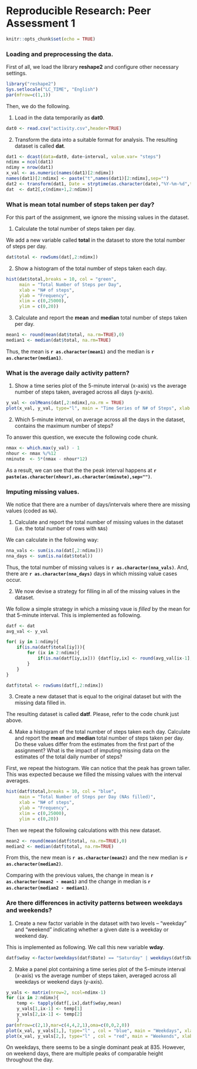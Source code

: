 # Reproducible Research: Peer Assessment 1

```r
knitr::opts_chunk$set(echo = TRUE)
```

### Loading and preprocessing the data.

First of all, we load the library **reshape2** and configure other necessary settings.

```r
library("reshape2")
Sys.setlocale("LC_TIME", "English")
par(mfrow=c(1,1))
```

Then, we do the following.

1. Load in the data temporarily as **dat0**.

```r
dat0 <- read.csv("activity.csv",header=TRUE)
```

2. Transform the data into a suitable format for analysis. The resulting dataset is called **dat**.

```r
dat1 <- dcast(data=dat0, date~interval, value.var= "steps")
ndimx = ncol(dat1)
ndimy = nrow(dat1)
x_val <- as.numeric(names(dat1)[2:ndimx])
names(dat1)[2:ndimx] <- paste("t",names(dat1)[2:ndimx],sep="")
dat2 <- transform(dat1, Date = strptime(as.character(date),"%Y-%m-%d",tz="America/New_York"))
dat  <- dat2[,c(ndimx+1,2:ndimx)]
```

### What is mean total number of steps taken per day?

For this part of the assignment, we ignore the missing values in
the dataset.

1. Calculate the total number of steps taken per day.

We add a new variable called **total** in the dataset to store the total number of steps per day.

```r
dat$total <- rowSums(dat[,2:ndimx])
```

2. Show a histogram of the total number of steps taken each day.

```r
hist(dat$total,breaks = 10, col = "green", 
     main = "Total Number of Steps per Day", 
     xlab = "N# of steps", 
     ylab = "Frequency",
     xlim = c(0,25000),
     ylim = c(0,20))
```

3. Calculate and report the **mean** and **median** total number of steps taken per day.

```r
mean1 <- round(mean(dat$total, na.rm=TRUE),0)
median1 <- median(dat$total, na.rm=TRUE)
```

Thus, the mean is **`r as.character(mean1)`** and the median is **`r as.character(median1)`**.

### What is the average daily activity pattern?

1. Show a time series plot of the 5-minute interval (x-axis) vs the average number of steps taken, averaged across all days (y-axis).

```r
y_val <- colMeans(dat[,2:ndimx],na.rm = TRUE)
plot(x_val, y_val, type="l", main = "Time Series of N# of Steps", xlab = "Time interval", ylab="N# of Steps",ylim = c(0,250))
```

2. Which 5-minute interval, on average across all the days in the dataset, contains the maximum number of steps?

To answer this question, we execute the following code chunk.

```r
nmax <- which.max(y_val) - 1
nhour <- nmax %/%12
nminute  <- 5*(nmax - nhour*12)
```

As a result, we can see that the the peak interval happens at **`r paste(as.character(nhour),as.character(nminute),sep="") `**.

### Imputing missing values.

 We notice that there are a number of days/intervals where there are missing
values (coded as `NA`). 

1. Calculate and report the total number of missing values in the dataset (i.e. the total number of rows with `NA`s)

 We can calculate in the following way:

```r
nna_vals <- sum(is.na(dat[,2:ndimx]))
nna_days <- sum(is.na(dat$total))
```
 
 Thus, the total number of missing values is **`r as.character(nna_vals) `**. And, there are
 **`r as.character(nna_days) `** days in which missing value cases occur.

2. We now devise a strategy for filling in all of the missing values in the dataset. 

We follow a simple strategy in which a missing vaue is *filled* by the mean for that 5-minute interval. This is implemented as following.

```r
datf <- dat
avg_val <- y_val

for( iy in 1:ndimy){
    if(is.na(datf$total[iy])){ 
        for (ix in 2:ndimx){
            if(is.na(datf[iy,ix])) {datf[iy,ix] <- round(avg_val[ix-1],0)}
        }        
    }
}

datf$total <- rowSums(datf[,2:ndimx])

```


3. Create a new dataset that is equal to the original dataset but with the missing data filled in.

The resulting dataset is called **datf**. Please, refer to the code chunk just above.

4. Make a histogram of the total number of steps taken each day. Calculate and report the **mean** and **median** total number of steps taken per day. Do these values differ from the estimates from the first part of the assignment? What is the impact of imputing missing data on the estimates of the total daily number of steps?

First, we repeat the histogram. We can notice that the peak has grown taller. This was expected because we filled the missing values with the interval averages.

```r
hist(datf$total,breaks = 10, col = "blue", 
     main = "Total Number of Steps per Day (NAs filled)", 
     xlab = "N# of steps", 
     ylab = "Frequency",
     xlim = c(0,25000),
     ylim = c(0,20))
```

Then we repeat the following calculations with this new dataset.

```r
mean2 <- round(mean(datf$total, na.rm=TRUE),0)
median2 <- median(datf$total, na.rm=TRUE)
```

From this, the new mean is **`r as.character(mean2)`** and the new median is **`r as.character(median2)`**.

Comparing with the previous values, the change in mean is **`r as.character(mean2 - mean1)`** and the change in median is **`r as.character(median2 - median1)`**.

### Are there differences in activity patterns between weekdays and weekends?

1. Create a new factor variable in the dataset with two levels -- "weekday" and "weekend" indicating whether a given date is a weekday or weekend day.

This is implemented as following. We call this new variable **wday**.

```r
datf$wday <-factor(weekdays(datf$Date) == "Saturday" | weekdays(datf$Date) == "Sunday", labels=c("weekday","weekend"))  
```

2. Make a panel plot containing a time series plot of the 5-minute interval (x-axis) vs the average number of steps taken, averaged across all weekdays or weekend days (y-axis). 

```r
y_vals <- matrix(nrow=2, ncol=ndimx-1)
for (ix in 2:ndimx){
    temp <- tapply(datf[,ix],datf$wday,mean)
    y_vals[1,ix-1] <- temp[1]
    y_vals[2,ix-1] <- temp[2]
    }
par(mfrow=c(2,1),mar=c(4,4,2,1),oma=c(0,0,2,0))
plot(x_val, y_vals[1,], type="l" , col = "blue", main = "Weekdays", xlab="", ylab="N# of Steps" , ylim = c(0,250))
plot(x_val, y_vals[2,], type="l" , col = "red", main = "Weekends", xlab = "Time interval", ylab="N# of Steps" ,ylim=c(0,250))
```

 On weekdays, there seems to be a single dominant peak at 835. However, on weekend days, there are multiple peaks of comparable height throughout the day.
 
 
 